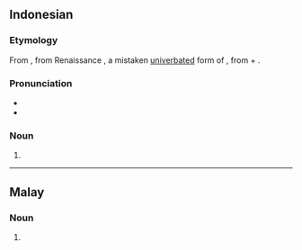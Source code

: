 {{also|ènsiklopèdia}}
==Indonesian==

===Etymology===
{{PIE root|en|peh₂w}}
From {{lbor|id|NL.|encyclopaedia|t=general education}}, from Renaissance {{der|id|grc|ἐγκυκλοπαιδεία|t=education in the circle of arts and sciences}}, a mistaken [[univerbation|univerbated]] form of {{der|id|grc-koi|ἐγκύκλιος παιδείᾱ|t=education in the circle of arts and sciences}}, from {{m|grc|ἐγκύκλιος|t=circular}} + {{m|grc|παιδείᾱ|t=child-rearing, education}}.

===Pronunciation===
* {{IPA|id|[ensɪkloˈpedia̯]}}
* {{hyphenation|id|én|sik|lo|pé|dia}}

===Noun===
{{id-noun}}

# {{l|en|encyclopedia}}

----

==Malay==

===Noun===
{{ms-noun|j=اينسيکلوڤيديا}}

# {{l|en|encyclopedia}}